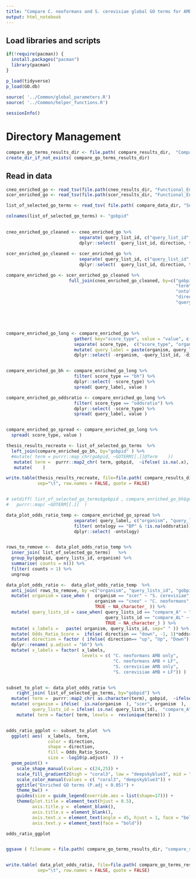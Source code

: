 ```yaml
---
title: "Compare C. neoformans and S. cerevisiae global GO terms for AMB + LF drug synergy project"
output: html_notebook
---
```



## Load libraries and scripts
```r

if(!require(pacman)) {
  install.packages("pacman")
  library(pacman)
}

p_load(tidyverse)
p_load(GO.db)
		
source( '../Common/global_parameters.R')
source( '../Common/helper_functions.R')

sessionInfo()

```

# Directory Management
```r

compare_go_terms_results_dir <- file.path( compare_results_dir,  "Compare_Global_Enrichment" ) 
create_dir_if_not_exists( compare_go_terms_results_dir)

```


## Read in data 
```r

cneo_enriched_go <- read_tsv(file.path(cneo_results_dir, "Functional_Enrichment/To_Use_k_0_Remove_5a/GOStat/enriched_go_terms_global.txt"))
scer_enriched_go <- read_tsv(file.path(scer_results_dir, "Functional_Enrichment/To_Use_k_1/GOStat/enriched_go_terms_global.txt" ) )

list_of_selected_go_terms <- read_tsv( file.path( compare_data_dir, "Selected_GO_Terms/list_of_selected_GO_terms.txt"), col_names = FALSE)

colnames(list_of_selected_go_terms) <- "gobpid"

```


## 
```r

cneo_enriched_go_cleaned <- cneo_enriched_go %>%
                            separate( query_list_id, c("query_list_id", "direction"), sep="\\.") %>%
                            dplyr::select(  query_list_id, direction, term, bh, oddsratio, gobpid, ontology) 

scer_enriched_go_cleaned <- scer_enriched_go %>%
                            separate( query_list_id, c("query_list_id", "direction"), sep="\\.")  %>%
                            dplyr::select(  query_list_id, direction, term, bh, oddsratio, gobpid, ontology)


```






```r
compare_enriched_go <- scer_enriched_go_cleaned %>%
                        full_join(cneo_enriched_go_cleaned, by=c("gobpid" = "gobpid",
                                                                 "term" = "term",
                                                                 "ontology" = "ontology",
                                                                 "direction" = "direction",
                                                                 "query_list_id" = "query_list_id"), suffix=c(".scer", ".cneo") ) 





compare_enriched_go_long <- compare_enriched_go %>%
                          gather( key="score_type", value = "value", c("bh.scer", "bh.cneo", "oddsratio.scer", "oddsratio.cneo") ) %>%
                          separate( score_type,  c("score_type", "organism"),   sep="\\."  ) %>%
                          mutate( query_label = paste(organism, query_list_id, direction, sep=",") )  %>%
                          dplyr::select( -organism, -query_list_id, -direction )  


compare_enriched_go_bh <- compare_enriched_go_long %>%
                          filter( score_type == "bh") %>%
                          dplyr::select( -score_type) %>%
                          spread( query_label, value )

compare_enriched_go_oddsratio <- compare_enriched_go_long %>%
                          filter( score_type == "oddsratio") %>%
                          dplyr::select( -score_type) %>%
                          spread( query_label, value )


compare_enriched_go_spread <- compare_enriched_go_long %>%
  spread( score_type, value )


```



```r

thesis_results_recreate <- list_of_selected_go_terms  %>%
  left_join(compare_enriched_go_bh, by="gobpid" ) %>%
  #mutate( term = purrr::map_chr(gobpid, ~GOTERM[[.]]@Term    ))
   mutate( term =  purrr::map2_chr( term, gobpid,  ~ifelse( is.na(.x), GOTERM[[.y]]@Term, .x)) ) %>%
   mutate(    )

write.table(thesis_results_recreate, file=file.path( compare_results_dir, "Compare_Global_Enrichment/thesis_results_recreate.tab"  ),
            sep="\t", row.names = FALSE, quote = FALSE)


# setdiff( list_of_selected_go_terms$gobpid , compare_enriched_go_bh$gobpid) %>%
#   purrr::map( ~GOTERM[[.]]  )


```



```r
data_plot_odds_ratio_temp <- compare_enriched_go_spread %>%
                          separate( query_label, c("organism", "query_lists_id", "direction"), sep=",") %>%
                          filter( ontology == "BP" & !is.na(oddsratio)) %>%
                          dplyr::select( -ontology)


rows_to_remove <-  data_plot_odds_ratio_temp %>%
  inner_join( list_of_selected_go_terms)   %>%
  group_by(gobpid, query_lists_id, organism) %>%
  summarise( counts = n()) %>%
  filter( counts > 1) %>%
  ungroup 

data_plot_odds_ratio <-  data_plot_odds_ratio_temp  %>%
  anti_join( rows_to_remove, by =c("organism", "query_lists_id", "gobpid" )  ) %>%
  mutate( organism = case_when (  organism == "scer" ~ "S. cerevisiae",
                                  organism == "cneo" ~ "C. neoformans",
                                  TRUE ~ NA_character_ )) %>%
  mutate( query_lists_id = case_when( query_lists_id == "compare_A" ~ "AMB only",
                                      query_lists_id == "compare_AL" ~ "AMB + LF",
                                      TRUE ~ NA_character_) ) %>%
  mutate( x_labels =   paste( organism, query_lists_id, sep=" " )) %>%
  mutate( Odds_Ratio_Score =  ifelse( direction == "down", -1, 1)*oddsratio ) %>%
  mutate( direction = factor ( ifelse( direction== "up", "Up", "Down"), levels = c("Up", "Down"))) %>%
  dplyr::rename( p.adjust = "bh") %>%
  mutate( x_labels = factor( x_labels, 
                             levels = c( "C. neoformans AMB only",
                                         "C. neoformans AMB + LF",
                                         "S. cerevisiae AMB only",
                                         "S. cerevisiae AMB + LF")) ) 


subset_to_plot <- data_plot_odds_ratio %>%
    right_join( list_of_selected_go_terms, by="gobpid") %>%
  mutate( term =  purrr::map2_chr( as.character(term), gobpid,  ~ifelse( is.na(.x), GOTERM[[.y]]@Term, .x)) ) %>%
  mutate( organism = ifelse(  is.na(organism  ), "scer", organism  ),
          query_lists_id = ifelse( is.na( query_lists_id),  "compare_A", query_lists_id)) %>%
    mutate( term = factor( term, levels =  rev(unique(term))) ) 


odds_ratio_ggplot <- subset_to_plot  %>%
  ggplot( aes(  x_labels,  term,
                color = direction,
                shape = direction, 
                fill = Odds_Ratio_Score, 
                size = -log10(p.adjust)  )) +
  geom_point() + 
    scale_shape_manual(values = c(24,25)) +
    scale_fill_gradient2(high = "coral3", low = "deepskyblue3", mid = "white") + 
    scale_color_manual(values = c( "coral3", "deepskyblue3")) + 
    ggtitle("Enriched GO terms (P.adj < 0.05)") +
    theme_bw() +
    guides(size = guide_legend(override.aes = list(shape=17))) +
    theme(plot.title = element_text(hjust = 0.5), 
          axis.title.y =  element_blank(), 
          axis.title.x = element_blank(),
          axis.text.x = element_text(angle = 45, hjust = 1, face = "bold"), 
          axis.text.y = element_text(face = "bold"))

odds_ratio_ggplot


ggsave ( filename = file.path( compare_go_terms_results_dir, "compare_s_cerevisiae_c_neoformans_go_terms.png"))


write.table( data_plot_odds_ratio, file=file.path( compare_go_terms_results_dir, "data_plot_odds_ratio.txt"),
            sep="\t", row.names = FALSE, quote = FALSE)

```

















